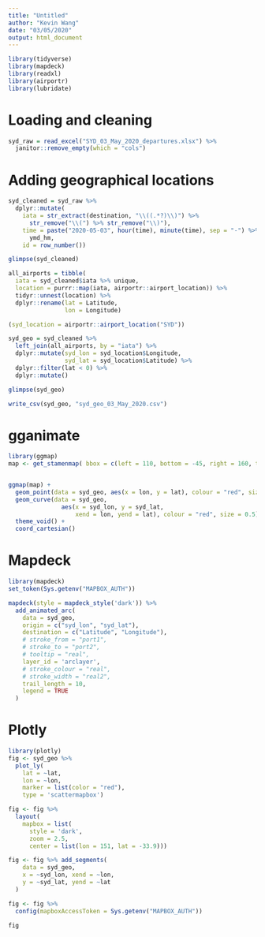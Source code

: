 ```yaml
---
title: "Untitled"
author: "Kevin Wang"
date: "03/05/2020"
output: html_document
---
```


```r
library(tidyverse)
library(mapdeck)
library(readxl)
library(airportr)
library(lubridate)
```


# Loading and cleaning
```r
syd_raw = read_excel("SYD_03_May_2020_departures.xlsx") %>% 
  janitor::remove_empty(which = "cols")
```

# Adding geographical locations

```r
syd_cleaned = syd_raw %>% 
  dplyr::mutate(
    iata = str_extract(destination, "\\((.*?)\\)") %>% 
      str_remove("\\(") %>% str_remove("\\)"), 
    time = paste("2020-05-03", hour(time), minute(time), sep = "-") %>% 
      ymd_hm,
    id = row_number())

glimpse(syd_cleaned)

all_airports = tibble(
  iata = syd_cleaned$iata %>% unique,
  location = purrr::map(iata, airportr::airport_location)) %>% 
  tidyr::unnest(location) %>% 
  dplyr::rename(lat = Latitude,
                lon = Longitude)

(syd_location = airportr::airport_location("SYD"))

syd_geo = syd_cleaned %>% 
  left_join(all_airports, by = "iata") %>% 
  dplyr::mutate(syd_lon = syd_location$Longitude, 
                syd_lat = syd_location$Latitude) %>% 
  dplyr::filter(lat < 0) %>% 
  dplyr::mutate()

glimpse(syd_geo)

write_csv(syd_geo, "syd_geo_03_May_2020.csv")
```



# gganimate

```r
library(ggmap)
map <- get_stamenmap( bbox = c(left = 110, bottom = -45, right = 160, top = 0), zoom = 4, maptype = "watercolor")


ggmap(map) + 
  geom_point(data = syd_geo, aes(x = lon, y = lat), colour = "red", size = 3) +
  geom_curve(data = syd_geo, 
               aes(x = syd_lon, y = syd_lat,
                   xend = lon, yend = lat), colour = "red", size = 0.5) +
  theme_void() +
  coord_cartesian()
```


# Mapdeck
```r
library(mapdeck)
set_token(Sys.getenv("MAPBOX_AUTH"))

mapdeck(style = mapdeck_style('dark')) %>%
  add_animated_arc(
    data = syd_geo, 
    origin = c("syd_lon", "syd_lat"), 
    destination = c("Latitude", "Longitude"), 
    # stroke_from = "port1", 
    # stroke_to = "port2",
    # tooltip = "real",
    layer_id = 'arclayer',
    # stroke_colour = "real",
    # stroke_width = "real2",
    trail_length = 10,
    legend = TRUE
  )
```

# Plotly
```r
library(plotly)
fig <- syd_geo %>%
  plot_ly(
    lat = ~lat,
    lon = ~lon,
    marker = list(color = "red"),
    type = 'scattermapbox') 

fig <- fig %>%
  layout(
    mapbox = list(
      style = 'dark',
      zoom = 2.5,
      center = list(lon = 151, lat = -33.9))) 

fig <- fig %>% add_segments(
    data = syd_geo,
    x = ~syd_lon, xend = ~lon,
    y = ~syd_lat, yend = ~lat
  )

fig <- fig %>%
  config(mapboxAccessToken = Sys.getenv("MAPBOX_AUTH"))

fig
```

